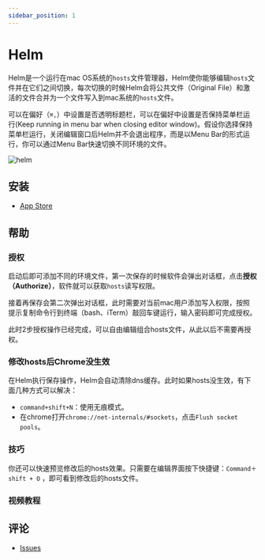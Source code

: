 ```yaml
---
sidebar_position: 1
---
```



# Helm

Helm是一个运行在mac OS系统的`hosts`文件管理器，Helm使你能够编辑`hosts`文件并在它们之间切换，每次切换的时候Helm会将公共文件（Original File）和激活的文件合并为一个文件写入到mac系统的`hosts`文件。

可以在偏好（`⌘,`）中设置是否透明标题栏，可以在偏好中设置是否保持菜单栏运行(Keep running in menu bar when closing editor window)。假设你选择保持菜单栏运行，关闭编辑窗口后Helm并不会退出程序，而是以Menu Bar的形式运行，你可以通过Menu Bar快速切换不同环境的文件。

![helm](./img/helm.png)

## 安装

* <a href="https://apps.apple.com/cn/app/id1099472017">App Store</a>

## 帮助

### 授权

启动后即可添加不同的环境文件，第一次保存的时候软件会弹出对话框，点击**授权（Authorize）**，软件就可以获取`hosts`读写权限。

接着再保存会第二次弹出对话框，此时需要对当前mac用户添加写入权限，按照提示复制命令行到终端（bash、iTerm）敲回车键运行，输入密码即可完成授权。

此时2步授权操作已经完成，可以自由编辑组合hosts文件，从此以后不需要再授权。

### 修改hosts后Chrome没生效

在Helm执行保存操作，Helm会自动清除dns缓存。此时如果hosts没生效，有下面几种方式可以解决：

* `command+shift+N`：使用无痕模式。
* 在chrome打开`chrome://net-internals/#sockets`，点击`Flush socket pools`。

### 技巧

你还可以快速预览修改后的hosts效果。只需要在编辑界面按下快捷键：`Command＋shift + O` ，即可看到修改后的hosts文件。

### 视频教程

<ReactPlayer controls url='https://user-images.githubusercontent.com/1193966/169488957-0c88d5f0-a9e0-4a2c-94c6-8c2f99481b5e.mov' />

## 评论
* <a href="https://github.com/leibnizli/Helm/issues">Issues</a>
